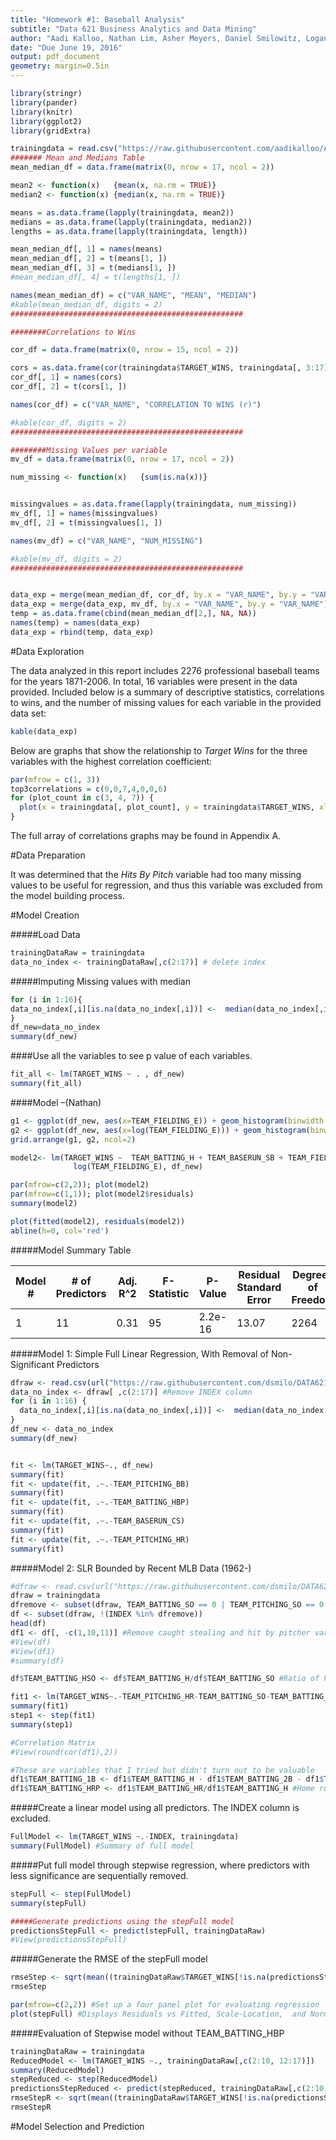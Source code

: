 ```yaml
---
title: "Homework #1: Baseball Analysis"
subtitle: "Data 621 Business Analytics and Data Mining"
author: "Aadi Kalloo, Nathan Lim, Asher Meyers, Daniel Smilowitz, Logan Thomson"
date: "Due June 19, 2016"
output: pdf_document
geometry: margin=0.5in
---
```


```r
library(stringr)
library(pander)
library(knitr)
library(ggplot2)
library(gridExtra)

trainingdata = read.csv("https://raw.githubusercontent.com/aadikalloo/AadiMSDA/master/IS621-Data-Mining/moneyball-training-data.csv")
####### Mean and Medians Table
mean_median_df = data.frame(matrix(0, nrow = 17, ncol = 2))

mean2 <- function(x)   {mean(x, na.rm = TRUE)}
median2 <- function(x) {median(x, na.rm = TRUE)}

means = as.data.frame(lapply(trainingdata, mean2))
medians = as.data.frame(lapply(trainingdata, median2))
lengths = as.data.frame(lapply(trainingdata, length))

mean_median_df[, 1] = names(means)
mean_median_df[, 2] = t(means[1, ])
mean_median_df[, 3] = t(medians[1, ])
#mean_median_df[, 4] = t(lengths[1, ])

names(mean_median_df) = c("VAR_NAME", "MEAN", "MEDIAN")
#kable(mean_median_df, digits = 2)
####################################################

########Correlations to Wins

cor_df = data.frame(matrix(0, nrow = 15, ncol = 2))

cors = as.data.frame(cor(trainingdata$TARGET_WINS, trainingdata[, 3:17], use = "pairwise.complete.obs"))
cor_df[, 1] = names(cors)
cor_df[, 2] = t(cors[1, ])

names(cor_df) = c("VAR_NAME", "CORRELATION TO WINS (r)")

#kable(cor_df, digits = 2)
####################################################

########Missing Values per variable
mv_df = data.frame(matrix(0, nrow = 17, ncol = 2))

num_missing <- function(x)   {sum(is.na(x))}


missingvalues = as.data.frame(lapply(trainingdata, num_missing))
mv_df[, 1] = names(missingvalues)
mv_df[, 2] = t(missingvalues[1, ])

names(mv_df) = c("VAR_NAME", "NUM_MISSING")

#kable(mv_df, digits = 2)
####################################################


data_exp = merge(mean_median_df, cor_df, by.x = "VAR_NAME", by.y = "VAR_NAME")
data_exp = merge(data_exp, mv_df, by.x = "VAR_NAME", by.y = "VAR_NAME")
temp = as.data.frame(cbind(mean_median_df[2,], NA, NA))
names(temp) = names(data_exp)
data_exp = rbind(temp, data_exp)
```



#Data Exploration

The data analyzed in this report includes 2276 professional baseball teams for the years 1871-2006. In total, 16 variables were present in the data provided. Included below is a summary of descriptive statistics, correlations to wins, and the number of missing values for each variable in the provided data set:

```r
kable(data_exp)
```

Below are graphs that show the relationship to _Target Wins_ for the three variables with the highest correlation coefficient: 

```r
par(mfrow = c(1, 3))
top3correlations = c(0,0,7,4,0,0,6)
for (plot_count in c(3, 4, 7)) {
  plot(x = trainingdata[, plot_count], y = trainingdata$TARGET_WINS, xlab = names(trainingdata)[plot_count], ylab = "Target Wins", main = paste0(names(trainingdata)[plot_count], " r = ", round(data_exp[top3correlations[plot_count], 4], 3) ))
}
```

The full array of correlations graphs may be found in Appendix A. 
<!-- -->

#Data Preparation

It was determined that the _Hits By Pitch_ variable had too many missing values to be useful for regression, and thus this variable was excluded from the model building process.  

#Model Creation

#####Load Data

```r
trainingDataRaw = trainingdata
data_no_index <- trainingDataRaw[,c(2:17)] # delete index
```


#####Imputing Missing values with median
```r
for (i in 1:16){
data_no_index[,i][is.na(data_no_index[,i])] <-  median(data_no_index[,i], na.rm = TRUE)
}
df_new=data_no_index
summary(df_new)
```


####Use all the variables to see p value of each variables.
```r
fit_all <- lm(TARGET_WINS ~ . , df_new)
summary(fit_all)
```









####Model --(Nathan)

```r

g1 <- ggplot(df_new, aes(x=TEAM_FIELDING_E)) + geom_histogram(binwidth = 10)
g2 <- ggplot(df_new, aes(x=log(TEAM_FIELDING_E))) + geom_histogram(binwidth = 0.05)
grid.arrange(g1, g2, ncol=2)

model2<- lm(TARGET_WINS ~  TEAM_BATTING_H + TEAM_BASERUN_SB + TEAM_FIELDING_DP + 
              log(TEAM_FIELDING_E), df_new)

par(mfrow=c(2,2)); plot(model2)
par(mfrow=c(1,1)); plot(model2$residuals)
summary(model2)

plot(fitted(model2), residuals(model2))
abline(h=0, col='red')

```
#####Model Summary Table

|Model #|# of Predictors|Adj. R^2|F-Statistic|P-Value|Residual Standard Error|Degrees of Freedom|
|---|---|---|---|---|---|---|
|1|11|0.31|95|2.2e-16|13.07|2264


#####Model 1: Simple Full Linear Regression, With Removal of Non-Significant Predictors



```r
dfraw <- read.csv(url("https://raw.githubusercontent.com/dsmilo/DATA621/master/HW1/data/moneyball-training-data.csv"))
data_no_index <- dfraw[ ,c(2:17)] #Remove INDEX column
for (i in 1:16) {
  data_no_index[,i][is.na(data_no_index[,i])] <-  median(data_no_index[,i], na.rm = TRUE)
}
df_new <- data_no_index
summary(df_new)


fit <- lm(TARGET_WINS~., df_new)
summary(fit)
fit <- update(fit, .~.-TEAM_PITCHING_BB)
summary(fit)
fit <- update(fit, .~.-TEAM_BATTING_HBP)
summary(fit)
fit <- update(fit, .~.-TEAM_BASERUN_CS)
summary(fit)
fit <- update(fit, .~.-TEAM_PITCHING_HR)
summary(fit)
```

#####Model 2: SLR Bounded by Recent MLB Data (1962-)



```r
#dfraw <- read.csv(url("https://raw.githubusercontent.com/dsmilo/DATA621/master/HW1/data/moneyball-training-data.csv"))
dfraw = trainingdata
dfremove <- subset(dfraw, TEAM_BATTING_SO == 0 | TEAM_PITCHING_SO == 0 | TEAM_BASERUN_SB == 0 | TEAM_BATTING_BB == 0 | TEAM_PITCHING_SO > 2500 | TEAM_PITCHING_BB == 0 )$INDEX #Identify rows for removal, have zero strikeouts or bases stolen
df <- subset(dfraw, !(INDEX %in% dfremove))
head(df)
df1 <- df[, -c(1,10,11)] #Remove caught stealing and hit by pitcher variables
#View(df)
#View(df1)
#summary(df)

df$TEAM_BATTING_HSO <- df$TEAM_BATTING_H/df$TEAM_BATTING_SO #Ratio of hits to strikeouts

fit1 <- lm(TARGET_WINS~.-TEAM_PITCHING_HR-TEAM_BATTING_SO-TEAM_BATTING_H, df)#Non-significant predictors removed
summary(fit1)
step1 <- step(fit1)
summary(step1)

#Correlation Matrix
#View(round(cor(df1),2))

#These are variables that I tried but didn't turn out to be valuable
df1$TEAM_BATTING_1B <- df1$TEAM_BATTING_H - df1$TEAM_BATTING_2B - df1$TEAM_BATTING_3B - df1$TEAM_BATTING_HR #Singles - 1st Base Hits
df1$TEAM_BATTING_HRP <- df1$TEAM_BATTING_HR/df1$TEAM_BATTING_H #Home runs as a percentage of base hits
```


#####Create a linear model using all predictors. The INDEX column is excluded.
```r
FullModel <- lm(TARGET_WINS ~.-INDEX, trainingdata)
summary(FullModel) #Summary of full model
```


#####Put full model through stepwise regression, where predictors with less significance are sequentially removed.
```r
stepFull <- step(FullModel) 
summary(stepFull)

```


```r
#####Generate predictions using the stepFull model
predictionsStepFull <- predict(stepFull, trainingDataRaw) 
#View(predictionsStepFull)
```

#####Generate the RMSE of the stepFull model
```r
rmseStep <- sqrt(mean((trainingDataRaw$TARGET_WINS[!is.na(predictionsStepFull)] - predictionsStepFull[!is.na(predictionsStepFull)])^2)) 
rmseStep
```

```r
par(mfrow=c(2,2)) #Set up a four panel plot for evaluating regression
plot(stepFull) #Displays Residuals vs Fitted, Scale-Location,  and Normal Q-Q.
```

#####Evaluation of Stepwise model without TEAM_BATTING_HBP
```r
trainingDataRaw = trainingdata
ReducedModel <- lm(TARGET_WINS ~., trainingDataRaw[,c(2:10, 12:17)])
summary(ReducedModel)
stepReduced <- step(ReducedModel)
predictionsStepReduced <- predict(stepReduced, trainingDataRaw[,c(2:10, 12:17)])
rmseStepR <- sqrt(mean((trainingDataRaw$TARGET_WINS[!is.na(predictionsStepReduced)] - predictionsStepReduced[!is.na(predictionsStepReduced)])^2))
rmseStepR
```

#Model Selection and Prediction

